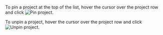To pin a project at the top of the list, hover the cursor over the project row and click <img src="https://tlkfrontprod.azureedge.net/portal-production/static/uploaded/images/1678895094306/1678895094306_original_svg.svg" alt="Pin project" />.

To unpin a project, hover the cursor over the project row and click <img src="https://tlkfrontprod.azureedge.net/portal-production/static/uploaded/images/1678895093656/1678895093656_original_svg.svg" alt="Unpin project" />.